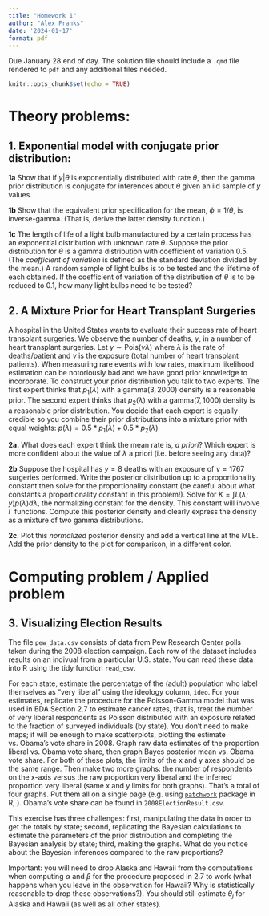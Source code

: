 ```yaml
---
title: "Homework 1"
author: "Alex Franks"
date: '2024-01-17'
format: pdf
---
```


Due January 28 end of day. The solution file should include a `.qmd` file rendered to `pdf` and any additional files needed. 

```r
knitr::opts_chunk$set(echo = TRUE)
```

# Theory problems:

## 1. Exponential model with conjugate prior distribution:

**1a** Show that if $y|\theta$ is exponentially distributed with rate $\theta$, then the gamma prior distribution is conjugate for inferences about $\theta$ given an iid sample of $y$ values.

**1b** Show that the equivalent prior specification for the mean, $\phi=1/\theta$, is inverse-gamma.  (That is, derive the latter density function.)

**1c** The length of life of a light bulb manufactured by a certain process has an exponential distribution with unknown rate $\theta$.  Suppose the prior distribution for $\theta$ is a gamma distribution with coefficient of variation $0.5$.  (The *coefficient of variation* is defined as the standard deviation divided by the mean.) A random sample of light bulbs is to be tested and the lifetime
of each obtained.  If the coefficient of variation of the distribution of $\theta$ is to be reduced to $0.1$, how many light bulbs need to be tested?


## 2. A Mixture Prior for Heart Transplant Surgeries

A hospital in the United States wants to evaluate their success rate of heart transplant surgeries. We observe the number of deaths, $y$, in a number of heart transplant surgeries. Let $y \sim \text{Pois}(\nu\lambda)$ where $\lambda$ is the rate of deaths/patient and $\nu$ is the exposure (total number of heart transplant patients).  When measuring rare events with low rates, maximum likelihood estimation can be notoriously bad and we have good prior knowledge to incorporate. To construct your prior distribution you talk to two experts.  The first expert thinks that $p_1(\lambda)$ with a $\text{gamma}(3, 2000)$ density is a reasonable prior. The second expert thinks that $p_2(\lambda)$ with a $\text{gamma}(7, 1000)$ density is a reasonable prior distribution.  You decide that each expert is equally credible so you combine their prior distributions into a mixture prior with equal weights: $p(\lambda) = 0.5 * p_1(\lambda) + 0.5 * p_2(\lambda)$

**2a.** What does each expert think the mean rate is, _a priori_? Which expert is more confident about the value of $\lambda$ a priori (i.e. before seeing any data)?



**2b** Suppose the hospital has $y=8$ deaths with an exposure of $\nu=1767$ surgeries performed.  Write the posterior distribution up to a proportionality constant then solve for the proportionality constant (be careful about what constants a proportionality constant in this problem!).  Solve for $K = \int L(\lambda; y)p(\lambda) d\lambda$, the normalizing constant for the density.  This constant will involve $\Gamma$ functions.  Compute this posterior density and clearly express the density as a mixture of two gamma distributions. 

**2c**.  Plot this *normalized* posterior density and  add a vertical line at the MLE. Add the prior density to the plot for comparison, in a different color.    

# Computing problem / Applied problem

## 3. Visualizing Election Results

The file ```pew_data.csv``` consists of data from  Pew Research Center polls taken during the 2008 election campaign.  Each row of the dataset includes results on an indivual from a particular U.S. state.  You can read these data into R using the tidy function ```read_csv```.

For each state, estimate the percentatge of the (adult) population who label themselves as "very liberal" using the ideology column, ```ideo```.  For your estimates, replicate the procedure for the Poisson-Gamma model that was used in BDA Section 2.7 to estimate cancer rates, that is, treat the number of very liberal respondents as Poisson distributed with an exposure related to the fraction of surveyed individuals (by state).  You don't need to make maps; it will be enough to make scatterplots, plotting the estimate vs. Obama's vote share in 2008.  Graph raw data estimates of the proportion liberal vs.\ Obama vote share, then graph Bayes posterior mean vs.\ Obama vote share.  For both of these plots, the limits of the x and y axes should be the same range. Then make two more graphs: the number of respondents on the x-axis versus the raw proportion very liberal and the inferred proportion very liberal (same x and y limits for both graphs).  That's a total of four graphs.  Put them all on a single page (e.g. using [```patchwork```](https://patchwork.data-imaginist.com/) package in R, ). Obama's vote share can be found in ```2008ElectionResult.csv```.

This exercise has three challenges:  first, manipulating the data in order to get the totals by state; second, replicating the Bayesian calculations to estimate the parameters of the prior distribution and completing the Bayesian analysis by state; third, making the graphs. What do you notice about the Bayesian inferences compared to the raw proportions?

Important: you will need to drop Alaska and Hawaii from the computations when computing $\alpha$ and $\beta$ for the procedure proposed in 2.7 to work (what happens when you leave in the observation for Hawaii? Why is statistically reasonable to drop these observations?). You should still estimate $\theta_j$ for Alaska and Hawaii (as well as all other states).  

